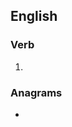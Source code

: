 ==English==

===Verb===
{{head|en|verb form}}

# {{en-third-person singular of|sublate}}

===Anagrams===
* {{anagrams|en|a=abelsstu|tabsules}}